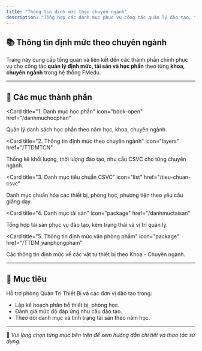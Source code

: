 ```yaml
---
title: "Thông tin định mức theo chuyên ngành"
description: "Tổng hợp các danh mục phục vụ công tác quản lý đào tạo, thiết bị và cơ sở vật chất theo từng chuyên ngành tại Trường Đại học Sư phạm TP.HCM."
---
```


## 📚 Thông tin định mức theo chuyên ngành

Trang này cung cấp tổng quan và liên kết đến các thành phần chính phục vụ cho công tác **quản lý định mức, tài sản và học phần** theo từng **khoa, chuyên ngành** trong hệ thống FMedu.

---

## 📌 Các mục thành phần

<CardGroup cols="2">

<Card
  title="1. Danh mục học phần"
  icon="book-open"
  href="/danhmuchocphan"
>
  Quản lý danh sách học phần theo năm học, khoa, chuyên ngành.
</Card>

<Card
  title="2. Thông tin định mức theo chuyên ngành"
  icon="layers"
  href="/TTDMTCN"
>
  Thống kê khối lượng, thời lượng đào tạo, nhu cầu CSVC cho từng chuyên ngành.
</Card>

<Card
  title="3. Danh mục tiêu chuẩn CSVC"
  icon="list"
  href="/tieu-chuan-csvc"
>
  Danh mục chuẩn hóa các thiết bị, phòng học, phương tiện theo yêu cầu giảng dạy.
</Card>

<Card
  title="4. Danh mục tài sản"
  icon="package"
  href="/danhmuctaisan"
>
  Tổng hợp tài sản phục vụ đào tạo, kèm trạng thái và vị trí quản lý.
</Card>

<Card
  title="5. Thông tin định mức văn phòng phẩm"
  icon="package"
  href="/TTDM_vanphongpham"
>
  Các thông tin định mức về các vật tư thiết bị theo Khoa - Chuyên ngành.
</Card>

</CardGroup>

---

## 🎯 Mục tiêu

Hỗ trợ phòng Quản Trị Thiết Bị và các đơn vị đào tạo trong:

- Lập kế hoạch phân bổ thiết bị, phòng học.
- Đánh giá mức độ đáp ứng nhu cầu đào tạo.
- Theo dõi danh mục và tình trạng tài sản theo năm học.

---

📍 *Vui lòng chọn từng mục bên trên để xem hướng dẫn chi tiết và thao tác sử dụng.*
